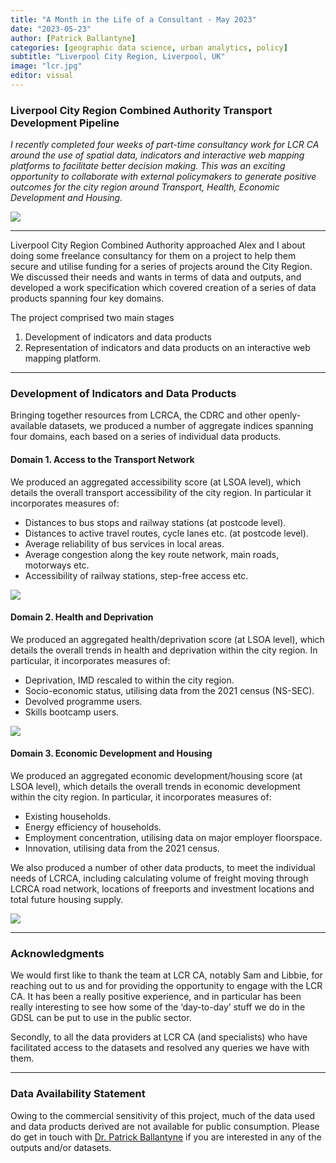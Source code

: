 ```yaml
---
title: "A Month in the Life of a Consultant - May 2023"
date: "2023-05-23"
author: [Patrick Ballantyne]
categories: [geographic data science, urban analytics, policy]
subtitle: "Liverpool City Region, Liverpool, UK"
image: "lcr.jpg"
editor: visual
---
```


### Liverpool City Region Combined Authority Transport Development Pipeline

*I recently completed four weeks of part-time consultancy work for LCR CA around the use of spatial data, indicators and interactive web mapping platforms to facilitate better decision making. This was an exciting opportunity to collaborate with external policymakers to generate positive outcomes for the city region around Transport, Health, Economic Development and Housing.*

![](lcr.jpg)

------------------------------------------------------------------------

Liverpool City Region Combined Authority approached Alex and I about doing some freelance consultancy for them on a project to help them secure and utilise funding for a series of projects around the City Region. We discussed their needs and wants in terms of data and outputs, and developed a work specification which covered creation of a series of data products spanning four key domains.

The project comprised two main stages

1.  Development of indicators and data products
2.  Representation of indicators and data products on an interactive web mapping platform.

------------------------------------------------------------------------

### Development of Indicators and Data Products

Bringing together resources from LCRCA, the CDRC and other openly-available datasets, we produced a number of aggregate indices spanning four domains, each based on a series of individual data products.

#### Domain 1. Access to the Transport Network

We produced an aggregated accessibility score (at LSOA level), which details the overall transport accessibility of the city region. In particular it incorporates measures of:

-   Distances to bus stops and railway stations (at postcode level).
-   Distances to active travel routes, cycle lanes etc. (at postcode level).
-   Average reliability of bus services in local areas.
-   Average congestion along the key route network, main roads, motorways etc.
-   Accessibility of railway stations, step-free access etc.

![](d1.jpg)

#### Domain 2. Health and Deprivation

We produced an aggregated health/deprivation score (at LSOA level), which details the overall trends in health and deprivation within the city region. In particular, it incorporates measures of:

-   Deprivation, IMD rescaled to within the city region.
-   Socio-economic status, utilising data from the 2021 census (NS-SEC).
-   Devolved programme users.
-   Skills bootcamp users.

![](d2.png)    

#### Domain 3. Economic Development and Housing

We produced an aggregated economic development/housing score (at LSOA level), which details the overall trends in economic development within the city region. In particular, it incorporates measures of:

-   Existing households.
-   Energy efficiency of households.
-   Employment concentration, utilising data on major employer floorspace.
-   Innovation, utilising data from the 2021 census.

We also produced a number of other data products, to meet the individual needs of LCRCA, including calculating volume of freight moving through LCRCA road network, locations of freeports and investment locations and total future housing supply.

![](d3a.png)  

------------------------------------------------------------------------

### Acknowledgments

We would first like to thank the team at LCR CA, notably Sam and Libbie, for reaching out to us and for providing the opportunity to engage with the LCR CA. It has been a really positive experience, and in particular has been really interesting to see how some of the 'day-to-day' stuff we do in the GDSL can be put to use in the public sector.

Secondly, to all the data providers at LCR CA (and specialists) who have facilitated access to the datasets and resolved any queries we have with them.

------------------------------------------------------------------------

### Data Availability Statement

Owing to the commercial sensitivity of this project, much of the data used and data products derived are not available for public consumption. Please do get in touch with [Dr. Patrick Ballantyne](https://patrickballantyne.github.io/) if you are interested in any of the outputs and/or datasets.
